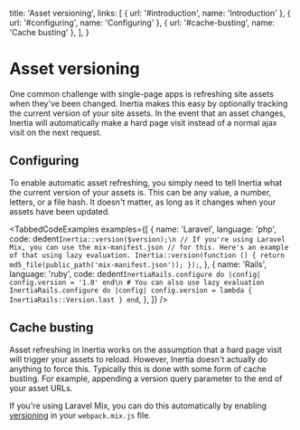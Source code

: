 
  title: 'Asset versioning',
  links: [
    { url: '#introduction', name: 'Introduction' },
    { url: '#configuring', name: 'Configuring' },
    { url: '#cache-busting', name: 'Cache busting' },
  ],
}

# Asset versioning

One common challenge with single-page apps is refreshing site assets when they've been changed. Inertia makes this easy
by optionally tracking the current version of your site assets. In the event that an asset changes, Inertia will
automatically make a hard page visit instead of a normal ajax visit on the next request.

## Configuring

To enable automatic asset refreshing, you simply need to tell Inertia what the current version of your assets is. This
can be any value, a number, letters, or a file hash. It doesn't matter, as long as it changes when your assets have been
updated.

<TabbedCodeExamples
  examples={[
    {
      name: 'Laravel',
      language: 'php',
      code: dedent`
        Inertia::version($version);\n
        // If you're using Laravel Mix, you can use the mix-manifest.json
        // for this. Here's an example of that using lazy evaluation.
        Inertia::version(function () {
            return md5_file(public_path('mix-manifest.json'));
        });
      `,
    },
    {
      name: 'Rails',
      language: 'ruby',
      code: dedent`
        InertiaRails.configure do |config|
          config.version = '1.0'
        end\n
        # You can also use lazy evaluation
        InertiaRails.configure do |config|
          config.version = lambda { InertiaRails::Version.last }
        end
      `,
    },
  ]}
/>

## Cache busting

Asset refreshing in Inertia works on the assumption that a hard page visit will trigger your assets to reload. However,
Inertia doesn't actually do anything to force this. Typically this is done with some form of cache busting. For example,
appending a version query parameter to the end of your asset URLs.

If you're using Laravel Mix, you can do this automatically by enabling
[versioning](https://laravel.com/docs/mix#versioning-and-cache-busting) in your `webpack.mix.js` file.
